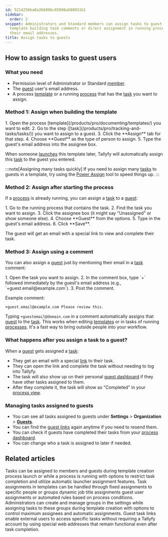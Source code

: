 ```yaml
---
id: 5214256ba8a2b689bc85098a688031b1
sidebar:
  order: 2
snippet: Administrators and Standard members can assign tasks to guest users through
  template building task comments or direct assignment in running processes using
  their email addresses.
title: Assign tasks to guests
---
```



## How to assign tasks to guest users

### What you need
- Permission level of Administrator or Standard [member](/products/pro/documenting/members/).
- The [guest](/products/pro/documenting/guests/) user's email address.
- A process [template](/products/pro/documenting/templates/) or a running [process](/products/pro/tracking-and-tasks/processes/) that has the [task](/products/pro/tracking-and-tasks/tasks/) you want to assign.

### Method 1: Assign when building the template

<Steps>
1. Open the process [template](/products/pro/documenting/templates/) you want to edit.
2. Go to the step ([task](/products/pro/tracking-and-tasks/tasks/)) you want to assign to a guest.
3. Click the **Assign** tab for that step.
4. Choose **Guest** as the type of person to assign.
5. Type the guest's email address into the assignee box.
</Steps>

When someone [launches](/products/pro/launching/) this template later, Tallyfy will automatically assign this [task](/products/pro/tracking-and-tasks/tasks/) to the guest you entered.

:::note[Assigning many tasks quickly]
If you need to assign many [tasks](/products/pro/tracking-and-tasks/tasks/) to guests in a template, try using the [Power Assign](/products/pro/documenting/templates/how-can-power-tools-enhance-my-tallyfy-experience/) tool to speed things up.
:::

### Method 2: Assign after starting the process

If a [process](/products/pro/tracking-and-tasks/processes/) is already running, you can assign a [task](/products/pro/tracking-and-tasks/tasks/) to a [guest](/products/pro/documenting/guests/):

<Steps>
1. Go to the running process that contains the task.
2. Find the task you want to assign.
3. Click the assignee box (it might say "Unassigned" or show someone else).
4. Choose **Guest** from the options.
5. Type in the guest's email address.
6. Click **Save**.
</Steps>

The guest will get an email with a special link to view and complete their task.

### Method 3: Assign using a comment

You can also assign a [guest](/products/pro/documenting/guests/) just by mentioning their email in a [task](/products/pro/tracking-and-tasks/tasks/) comment:

<Steps>
1. Open the task you want to assign.
2. In the comment box, type `+` followed immediately by the guest's email address (e.g., `+guest.email@example.com`).
3. Post the comment.
</Steps>

Example comment:
```
+guest.email@example.com Please review this.
```

Typing `+guestemail@domain.com` in a comment automatically assigns that [guest](/products/pro/documenting/guests/) to the [task](/products/pro/tracking-and-tasks/tasks/). This works when editing [templates](/products/pro/documenting/templates/) or in tasks of running [processes](/products/pro/tracking-and-tasks/processes/). It's a fast way to bring outside people into your workflow.

### What happens after you assign a task to a guest?

When a [guest](/products/pro/documenting/guests/) gets assigned a [task](/products/pro/tracking-and-tasks/tasks/):
- They get an email with a special [link](/products/pro/documenting/guests/how-to-find-a-guest-task-link-in-tallyfy/) to their task.
- They can open the link and complete the task without needing to log into Tallyfy.
- The task will also show up on their personal [guest dashboard](/products/pro/documenting/guests/how-can-guests-monitor-their-processes-on-tallyfy/) if they have other tasks assigned to them.
- After they complete it, the task will show as "Completed" in your [process view](/products/pro/tracking-and-tasks/tracker-view/).

### Managing tasks assigned to guests

- You can see all tasks assigned to guests under **Settings** > **Organization** > **[Guests](/products/pro/documenting/guests/)**.
- You can find the [guest links](/products/pro/documenting/guests/how-to-find-a-guest-task-link-in-tallyfy/) again anytime if you need to resend them.
- You can check if guests have completed their tasks from your [process dashboard](/products/pro/tracking-and-tasks/tracker-view/).
- You can change who a task is assigned to later if needed.


## Related articles
<CardGrid>
<LinkTitleCard header="<b>Edit Task > Assign members or guests after launching</b>" href="/products/pro/tracking-and-tasks/tasks/edit-task/how-can-i-assign-members-to-tasks-in-tallyfy/" > Tasks can be assigned to members and guests during template creation process launch or while a process is running with options to restrict task completion and utilize automatic launcher assignment features. </LinkTitleCard>
<LinkTitleCard header="<b>Edit Templates > Understanding assignment types</b>" href="/products/pro/documenting/templates/edit-templates/understanding-assignment-types/" > Task assignments in templates can be handled through fixed assignments to specific people or groups dynamic job title assignments guest user assignments or automated rules based on process conditions. </LinkTitleCard>
<LinkTitleCard header="<b>Groups > Create and assign groups</b>" href="/products/pro/documenting/groups/how-to-manage-groups-and-assign-tasks-in-tallyfy/" > Administrators can create and manage groups in the settings while assigning tasks to these groups during template creation with options to control maximum assignees and automatic assignments. </LinkTitleCard>
<LinkTitleCard header="<b>Guests > Get a guest's unique link</b>" href="/products/pro/documenting/guests/how-to-find-a-guest-task-link-in-tallyfy/" > Guest task links enable external users to access specific tasks without requiring a Tallyfy account by using special web addresses that remain functional even after task completion. </LinkTitleCard>
</CardGrid>